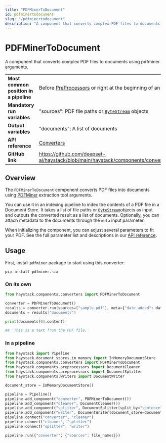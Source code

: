 ```yaml
---
title: "PDFMinerToDocument"
id: pdfminertodocument
slug: "/pdfminertodocument"
description: "A component that converts complex PDF files to documents using pdfminer arguments."
---
```


# PDFMinerToDocument

A component that converts complex PDF files to documents using pdfminer arguments.

|  |  |
| --- | --- |
| **Most common position in a pipeline** | Before [PreProcessors](../preprocessors.mdx)  or right at the beginning of an indexing pipeline |
| **Mandatory run variables**            | "sources": PDF file paths or [`ByteStream`](../../concepts/data-classes.mdx#bytestream)  objects            |
| **Output variables**                   | "documents": A list of documents                                                               |
| **API reference**                      | [Converters](/reference/converters-api)                                                               |
| **GitHub link**                        | https://github.com/deepset-ai/haystack/blob/main/haystack/components/converters/pdfminer.py  |

## Overview

The `PDFMinerToDocument` component converts PDF files into documents using [PDFMiner](https://pdfminersix.readthedocs.io/en/latest/) extraction tool arguments.

You can use it in an indexing pipeline to index the contents of a PDF file in a Document Store. It takes a list of file paths or [`ByteStream`](../../concepts/data-classes.mdx#bytestream)objects as input and outputs the converted result as a list of documents. Optionally, you can attach metadata to the documents through the `meta` input parameter.

When initializing the component, you can adjust several parameters to fit your PDF. See the full parameter list and descriptions in our [API reference](/reference/converters-api#pdfminertodocument).

## Usage

First, install `pdfminer` package to start using this converter:

```shell
pip install pdfminer.six
```

### On its own

```python
from haystack.components.converters import PDFMinerToDocument

converter = PDFMinerToDocument()
results = converter.run(sources=["sample.pdf"], meta={"date_added": datetime.now().isoformat()})
documents = results["documents"]

print(documents[0].content)

## 'This is a text from the PDF file.'
```

### In a pipeline

```python
from haystack import Pipeline
from haystack.document_stores.in_memory import InMemoryDocumentStore
from haystack.components.converters import PDFMinerToDocument
from haystack.components.preprocessors import DocumentCleaner
from haystack.components.preprocessors import DocumentSplitter
from haystack.components.writers import DocumentWriter

document_store = InMemoryDocumentStore()

pipeline = Pipeline()
pipeline.add_component("converter", PDFMinerToDocument())
pipeline.add_component("cleaner", DocumentCleaner())
pipeline.add_component("splitter", DocumentSplitter(split_by="sentence", split_length=5))
pipeline.add_component("writer", DocumentWriter(document_store=document_store))
pipeline.connect("converter", "cleaner")
pipeline.connect("cleaner", "splitter")
pipeline.connect("splitter", "writer")

pipeline.run({"converter": {"sources": file_names}})
```
